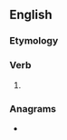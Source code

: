 ==English==

===Etymology===
{{suffix|en|please|est|nocat=1}}

===Verb===
{{head|en|verb form}}

# {{en-archaic second-person singular of|please}}

===Anagrams===
* {{anagrams|en|a=aeelpsst|pasteles|peatless|tapeless}}
